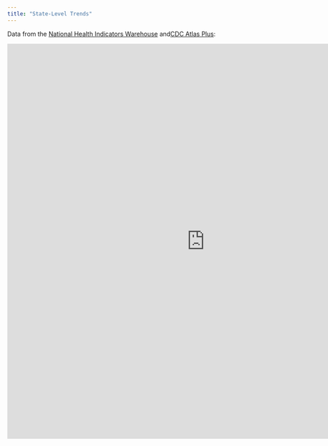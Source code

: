 ```yaml
---
title: "State-Level Trends"
---
```


Data from the <a href = "https://www.healthindicators.gov/">National Health Indicators Warehouse</a> and<a href = "https://gis.cdc.gov/grasp/nchhstpatlas/main.html">CDC Atlas Plus</a>:

<iframe src=" https://rdportman.shinyapps.io/app1/" style="border: none; width: 900px; height: 900px"></iframe>
